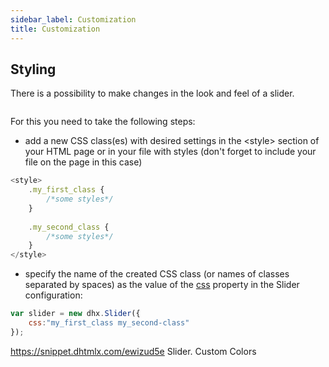 ```yaml
---
sidebar_label: Customization
title: Customization
---          
```


Styling 
-----------

There is a possibility to make changes in the look and feel of a slider. 

<img style="margin: 0px 0px 0px 20px; display: block;" src="slider/custom_style.png" alt=""/>

For this you need to take the following steps:

- add a new CSS class(es) with desired settings in the &lt;style&gt; section of your HTML page or in your file with styles (don't forget to include your file on the page in this case)

~~~js
<style>
	.my_first_class {
		/*some styles*/
	}
    
    .my_second_class {
		/*some styles*/
	}
</style>
~~~

- specify the name of the created CSS class (or names of classes separated by spaces) as the value of the [css](/slider/api/slider_css_config) property in the Slider configuration:

~~~js
var slider = new dhx.Slider({
    css:"my_first_class my_second-class"
});
~~~

https://snippet.dhtmlx.com/ewizud5e	Slider. Custom Colors

